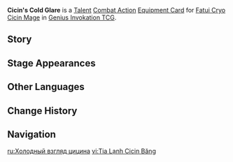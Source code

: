 {{Genius Invokation TCG Infobox
|id        = 221011
|image     = Cicin's Cold Glare Equipment Card.png
|type      = Equipment Card
|group     = Talent;Combat Action
|character = Fatui Cryo Cicin Mage
|skill     = Misty Summons
|effect    = '''Combat Action''': When your active character is '''Fatui Cryo Cicin Mage''', equip this card.<br>After Fatui Cryo Cicin Mage equips this card, immediately use '''[[Misty Summons]]''' once.<br>After your Fatui Cryo Cicin Mage, who has this card equipped, uses a Skill: If Cryo Cicins' Usage(s) have exceeded their upper limit, deal 2 {{color|Cryo DMG}}.
|matching  = 3
|element   = Cryo
|source1   = Achieve victory within 4 Rounds in [[Genius Invokation TCG/Stage/Baobab/Cryo Cicin Mage's Impromptu Jig|Cryo Cicin Mage's Impromptu Jig]]
|source2   = Win with less than 2 characters defeated in [[Genius Invokation TCG/Stage/Baobab/Cryo Cicin Mage's Impromptu Jig|Cryo Cicin Mage's Impromptu Jig]]
|features  = Cryo Cicin
}}
'''Cicin's Cold Glare''' is a [[Talent Card|Talent]] [[Combat Action Card|Combat Action]] [[Equipment Card]] for [[Fatui Cryo Cicin Mage (Character Card)|Fatui Cryo Cicin Mage]] in [[Genius Invokation TCG]].

==Story==
{{Description|More Mist Grass means more friendly Cryo Cicins.<br>...But what happens when the Mist Grass is used up?<br>Perhaps she never considered this.|title=Cryo Cicin Mage: Cicin's Cold Glare}}

==Stage Appearances==
{{Genius Invokation TCG Stage Appearances}}

==Other Languages==
{{Other Languages
|en      = Cicin's Cold Glare
|zhs     = 冰萤寒光
|zhs_rm  = Bīngyíng Hánguāng
|zht     = 冰螢寒光
|zht_rm  = Bīngyíng Hánguāng
|zh_tl   = 
|ja      = 氷蛍寒光
|ja_rm   = Hyoukei Kankou{{Assumed}}
|ja_tl   = Icy Firefly's Cool Light
|ko      = 얼음 치친의 서늘한 빛
|ko_rm   = Eoreum Chichin-ui Seoneulhan Bit
|ko_tl   = Ice Cicin's Cool Light
|es      = Mirada helada de Cicin
|es_tl   = Cicin's Frozen Gaze
|fr      = Regard de Cryoluciole
|fr_tl   = Cryo {{Lex|Cicin|fr}}'s Gaze
|ru      = Холодный взгляд цицина
|ru_tl   = Cicin's Cold Gaze
|th      = Cicin's Cold Glare
|vi      = Tia Lạnh Cicin Băng
|vi_tl   = 
|de      = Des Kryo-Cicin kalter Glanz
|de_tl   = Cryo Cicin's Cold Luster
|id      = Cicin's Cold Glare
|pt      = Olhar Gelado Cicin
|pt_tl   = 
|tr      = Donduran Cicin Bakışı
|tr_tl   = 
|it      = Sguardo gelido della Cicin
|it_tl   = 
}}

==Change History==
{{Change History|3.7}}

==Navigation==
{{Genius Invokation TCG Navbox|Equipment Card}}

[[ru:Холодный взгляд цицина]]
[[vi:Tia Lạnh Cicin Băng]]